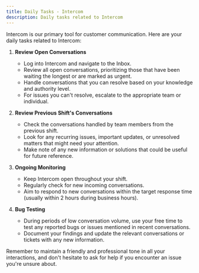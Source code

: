 ```yaml
---
title: Daily Tasks - Intercom
description: Daily tasks related to Intercom
---
```

Intercom is our primary tool for customer communication. Here are your daily tasks related to Intercom:

1. **Review Open Conversations**
   - Log into Intercom and navigate to the Inbox.
   - Review all open conversations, prioritizing those that have been waiting the longest or are marked as urgent.
   - Handle conversations that you can resolve based on your knowledge and authority level.
   - For issues you can't resolve, escalate to the appropriate team or individual.

2. **Review Previous Shift's Conversations**
   - Check the conversations handled by team members from the previous shift.
   - Look for any recurring issues, important updates, or unresolved matters that might need your attention.
   - Make note of any new information or solutions that could be useful for future reference.

3. **Ongoing Monitoring**
   - Keep Intercom open throughout your shift.
   - Regularly check for new incoming conversations.
   - Aim to respond to new conversations within the target response time (usually within 2 hours during business hours).

4. **Bug Testing**
   - During periods of low conversation volume, use your free time to test any reported bugs or issues mentioned in recent conversations.
   - Document your findings and update the relevant conversations or tickets with any new information.

Remember to maintain a friendly and professional tone in all your interactions, and don't hesitate to ask for help if you encounter an issue you're unsure about.
